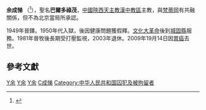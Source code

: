 '''余成悌''' （{{bd|1919年||2009年|9月14日|catIdx=Yu余成悌}}<ref name="obitc">{{cite news|publisher=[[天主教亞洲通訊社|天主教亞洲通訊社]]
|date=2009年9月18日
|title=陝西漢中教區「地下」主教病逝，葬禮低調進行
}}</ref>），聖名'''巴爾多祿茂'''，[[中國|中國]][[陝西|陝西]][[天主教漢中教區|天主教漢中教區]]主教，與[[梵蒂岡|梵蒂岡]]有共融關係，但不為北京當局所承認。

1949年晉鐸。1950年代入獄，後因健康問題獲假釋。[[文化大革命|文化大革命]]後到[[城固縣|城固縣]]服務。1981年晉牧後長期受打壓監視，2003年退休。2009年19月14日因[[胃癌|胃癌]]去世。
==參考文獻==
{{Reflist}}

[[Category:中华人民共和国天主教主教|Y余]]
[[Category:罹患胃癌逝世者|Y余]]
[[Category:陝西人|Y余]]
[[Category:余姓|C成悌]]
[[Category:中华人民共和国囚犯及被拘留者|Category:中华人民共和国囚犯及被拘留者]]